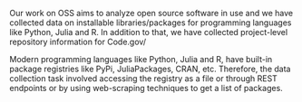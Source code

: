 Our work on OSS aims to analyze open source software in use and we have collected data on installable libraries/packages for programming languages like Python, Julia and R. In addition to that, we have collected project-level repository information for Code.gov/

Modern programming languages like Python, Julia and R, have built-in package registries like PyPi, JuliaPackages, CRAN, etc. Therefore, the data collection task involved accessing the registry as a file or through REST endpoints or by using web-scraping techniques to get a list of packages.

